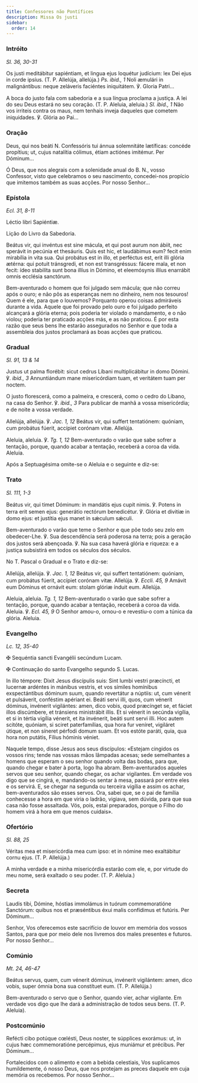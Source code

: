 ```yaml
---
title: Confessores não Pontífices
description: Missa Os justi
sidebar:
  order: 14
---
```


### Intróito

<em>Sl. 36, 30-31</em>

<div class="side-by-side not-content">

Os justi meditábitur sapiéntiam, et lingua ejus loquétur judícium: lex Dei ejus in corde ipsíus. (T. P. Allelúja, allelúja.) <em>Ps. ibid., 1</em> Noli æmulári in malignántibus: neque zeláveris faciéntes iniquitátem. ℣. Gloria Patri...

A boca do justo fala com sabedoria e a sua língua proclama a justiça. A lei do seu Deus estará no seu coração. (T. P. Aleluia, aleluia.) <em>Sl. ibid., 1</em> Não vos irriteis contra os maus, nem tenhais inveja daqueles que cometem iniquidades. ℣. Glória ao Pai...

</div>

### Oração

<div class="side-by-side not-content">

Deus, qui nos beáti <span class="text-red-500">N.</span> Confessóris tui ánnua solemnitáte lætíficas: concéde propítius; ut, cujus natalítia cólimus, étiam actiónes imitémur. Per Dóminum...

Ó Deus, que nos alegrais com a solenidade anual do B. <span class="text-red-500">N.</span>, vosso Confessor, visto que celebramos o seu nascimento, concedei-nos propício que imitemos também as suas acções. Por nosso Senhor...

</div>

### Epístola

<em>Ecl. 31, 8-11</em>

<div class="side-by-side not-content">

Léctio libri Sapiéntiæ.

Lição do Livro da Sabedoria.

Beátus vir, qui invéntus est sine mácula, et qui post aurum non ábiit, nec sperávit in pecúnia et thesáuris. Quis est hic, et laudábimus eum? fecit enim mirabília in vita sua. Qui probátus est in illo, et perféctus est, erit illi glória ætérna: qui potuit tránsgredi, et non est transgréssus: fácere mala, et non fecit: ídeo stabilíta sunt bona illíus in Dómino, et eleemósynis illíus enarrábit omnis ecclésia sanctórum.

Bem-aventurado o homem que foi julgado sem mácula; que não correu após o ouro; e não pôs as esperanças nem no dinheiro, nem nos tesouros! Quem é ele, para que o louvemos? Porquanto operou coisas admiráveis durante a vida. Aquele que foi provado pelo ouro e foi julgado perfeito alcançará a glória eterna; pois poderia ter violado o mandamento, e o não violou; poderia ter praticado acções más, e as não praticou. É por esta razão que seus bens lhe estarão assegurados no Senhor e que toda a assembleia dos justos proclamará as boas acções que praticou.

</div>

### Gradual

<em>Sl. 91, 13 & 14</em>

<div class="side-by-side not-content">

Justus ut palma florébit: sicut cedrus Líbani multiplicábitur in domo Dómini. ℣. <em>ibid., 3</em> Annuntiándum mane misericórdiam tuam, et veritátem tuam per noctem.

O justo florescerá, como a palmeira, e crescerá, como o cedro do Líbano, na casa do Senhor. ℣. <em>ibid., 3</em> Para publicar de manhã a vossa misericórdia; e de noite a vossa verdade.

Allelúja, allelúja. ℣. <em>Jac. 1, 12</em> Beátus vir, qui suffert tentatiónem: quóniam, cum probátus fúerit, accípiet corónam vitæ. Allelúja.

Aleluia, aleluia. ℣. <em>Tg. 1, 12</em> Bem-aventurado o varão que sabe sofrer a tentação, porque, quando acabar a tentação, receberá a coroa da vida. Aleluia.

</div>

<aside>Após a Septuagésima omite-se o Aleluia e o seguinte e diz-se:</aside>

### Trato

<em>Sl. 111, 1-3</em>

<div class="side-by-side not-content">

Beátus vir, qui timet Dóminum: in mandátis ejus cupit nimis. ℣. Potens in terra erit semen ejus: generátio rectórum benedicétur. ℣. Glória et divitiæ in domo ejus: et justítia ejus manet in sǽculum sǽculi.

Bem-aventurado o varão que teme o Senhor e que põe todo seu zelo em obedecer-Lhe. ℣. Sua descendência será poderosa na terra; pois a geração dos justos será abençoada. ℣. Na sua casa haverá glória e riqueza: e a justiça subsistirá em todos os séculos dos séculos.

</div>

<aside>No T. Pascal o Gradual e o Trato e diz-se:</aside>

<div class="side-by-side not-content">

Allelúja, allelúja. ℣. <em>Jac. 1, 12</em> Beátus vir, qui suffert tentatiónem: quóniam, cum probátus fúerit, accípiet corónam vitæ. Allelúja. ℣. <em>Eccli. 45, 9</em> Amávit eum Dóminus et ornávit eum: stolam glóriæ índuit eum. Allelúja.

Aleluia, aleluia. <em>Tg. 1, 12</em> Bem-aventurado o varão que sabe sofrer a tentação, porque, quando acabar a tentação, receberá a coroa da vida. Aleluia. ℣. <em>Ecl. 45, 9</em> O Senhor amou-o, ornou-o e revestiu-o com a túnica da glória. Aleluia.

</div>

### Evangelho

<em>Lc. 12, 35-40</em>

<div class="side-by-side not-content">

<span class="cross text-red-500">✠</span> Sequéntia sancti Evangélii secúndum Lucam.

<span class="cross text-red-500">✠</span> Continuação do santo Evangelho segundo S. Lucas.

In illo témpore: Dixit Jesus discípulis suis: Sint lumbi vestri præcíncti, et lucernæ ardéntes in mánibus vestris, et vos símiles homínibus exspectántibus dóminum suum, quando revertátur a núptiis: ut, cum vénerit et pulsáverit, conféstim apériant ei. Beáti servi illi, quos, cum vénerit dóminus, invénerit vigilántes: amen, dico vobis, quod præcínget se, et fáciet illos discúmbere, et tránsiens ministrábit illis. Et si vénerit in secúnda vigília, et si in tértia vigília vénerit, et ita invénerit, beáti sunt servi illi. Hoc autem scitóte, quóniam, si sciret paterfamílias, qua hora fur veníret, vigiláret útique, et non síneret pérfodi domum suam. Et vos estóte paráti, quia, qua hora non putátis, Fílius hóminis véniet.

Naquele tempo, disse Jesus aos seus discípulos: «Estejam cingidos os vossos rins; tende nas vossas mãos lâmpadas acesas; sede semelhantes a homens que esperam o seu senhor quando volta das bodas, para que, quando chegar e bater à porta, logo lha abram. Bem-aventurados aqueles servos que seu senhor, quando chegar, os achar vigilantes. Em verdade vos digo que se cingirá, e, mandando-os sentar à mesa, passará por entre eles e os servirá. E, se chegar na segunda ou terceira vigília e assim os achar, bem-aventurados são esses servos. Ora, sabei que, se o pai de família conhecesse a hora em que viria o ladrão, vigiava, sem dúvida, para que sua casa não fosse assaltada. Vós, pois, estai preparados, porque o Filho do homem virá à hora em que menos cuidais».

</div>

### Ofertório

<em>Sl. 88, 25</em>

<div class="side-by-side not-content">

Véritas mea et misericórdia mea cum ipso: et in nómine meo exaltábitur cornu ejus. (T. P. Allelúja.)

A minha verdade e a minha misericórdia estarão com ele, e, por virtude do meu nome, será exaltado o seu poder. (T. P. Aleluia.)

</div>

### Secreta

<div class="side-by-side not-content">

Laudis tibi, Dómine, hóstias immolámus in tuórum commemoratióne Sanctórum: quibus nos et præséntibus éxui malis confídimus et futúris. Per Dóminum...

Senhor, Vos oferecemos este sacrifício de louvor em memória dos vossos Santos, para que por meio dele nos livremos dos males presentes e futuros. Por nosso Senhor...

</div>

### Comúnio

<em>Mt. 24, 46-47</em>

<div class="side-by-side not-content">

Beátus servus, quem, cum vénerit dóminus, invénerit vigilántem: amen, dico vobis, super ómnia bona sua constítuet eum. (T. P. Allelúja.)

Bem-aventurado o servo que o Senhor, quando vier, achar vigilante. Em verdade vos digo que lhe dará a administração de todos seus bens. (T. P. Aleluia).

</div>

### Postcomúnio

<div class="side-by-side not-content">

Refécti cibo potúque cœlésti, Deus noster, te súpplices exorámus: ut, in cujus hæc commemoratióne percépimus, ejus muniámur et précibus. Per Dóminum...

Fortalecidos com o alimento e com a bebida celestiais, Vos suplicamos humildemente, ó nosso Deus, que nos protejam as preces daquele em cuja memória os recebemos. Por nosso Senhor...

</div>
